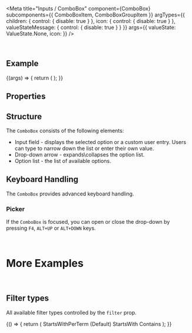 
<Meta
  title="Inputs / ComboBox"
  component={ComboBox}
  subcomponents={{ ComboBoxItem, ComboBoxGroupItem }}
  argTypes={{
    children: { control: { disable: true } },
    icon: { control: { disable: true } },
    valueStateMessage: { control: { disable: true } }
  }}
  args={{
    valueState: ValueState.None,
    icon: <Icon name="employee" />
  }}
/>

<DocsHeader />

<br />

## Example

<Canvas>
  <Story name="Default">
    {(args) => {
      return (
        <ComboBox {...args}>
          <ComboBoxItem text="ComboBox Entry 1" />
          <ComboBoxItem text="ComboBox Entry 2" />
          <ComboBoxItem text="ComboBox Entry 3" />
          <ComboBoxItem text="ComboBox Entry 4" />
          <ComboBoxItem text="ComboBox Entry 5" />
        </ComboBox>
      );
    }}
  </Story>
</Canvas>

## Properties

<ArgsTable story="." />

## Structure

The `ComboBox` consists of the following elements:

- Input field - displays the selected option or a custom user entry. Users can type to narrow down the list or enter their own value.
- Drop-down arrow - expands\\collapses the option list.
- Option list - the list of available options.

## Keyboard Handling

The `ComboBox` provides advanced keyboard handling.

### Picker

If the `ComboBox` is focused, you can open or close the drop-down by pressing `F4`, `ALT+UP` or `ALT+DOWN` keys.

<br />

# More Examples

<br />

## Filter types

All available filter types controlled by the `filter` prop.

<Canvas>
  <Story name="Filter types">
    {() => {
      return (
        <FlexBox justifyContent={FlexBoxJustifyContent.SpaceBetween}>
          <FlexBox direction={FlexBoxDirection.Column}>
            <Label>StartsWithPerTerm (Default)</Label>
            <ComboBox filter="StartsWithPerTerm">
              <ComboBoxItem text="Austria" />
              <ComboBoxItem text="United Arab Emirates" />
              <ComboBoxItem text="Czech Republic" />
              <ComboBoxItem text="United Kingdom" />
              <ComboBoxItem text="China" />
              <ComboBoxItem text="Ukraine" />
              <ComboBoxItem text="Australia" />
              <ComboBoxItem text="Russia" />
            </ComboBox>
          </FlexBox>
          <FlexBox direction={FlexBoxDirection.Column}>
            <Label>StartsWith</Label>
            <ComboBox filter="StartsWith">
              <ComboBoxItem text="Austria" />
              <ComboBoxItem text="United Arab Emirates" />
              <ComboBoxItem text="Czech Republic" />
              <ComboBoxItem text="United Kingdom" />
              <ComboBoxItem text="China" />
              <ComboBoxItem text="Ukraine" />
              <ComboBoxItem text="Australia" />
              <ComboBoxItem text="Russia" />
            </ComboBox>
          </FlexBox>
          <FlexBox direction={FlexBoxDirection.Column}>
            <Label>Contains</Label>
            <ComboBox filter="Contains">
              <ComboBoxItem text="Austria" />
              <ComboBoxItem text="United Arab Emirates" />
              <ComboBoxItem text="Czech Republic" />
              <ComboBoxItem text="United Kingdom" />
              <ComboBoxItem text="China" />
              <ComboBoxItem text="Ukraine" />
              <ComboBoxItem text="Australia" />
              <ComboBoxItem text="Russia" />
            </ComboBox>
          </FlexBox>
        </FlexBox>
      );
    }}
  </Story>
</Canvas>
